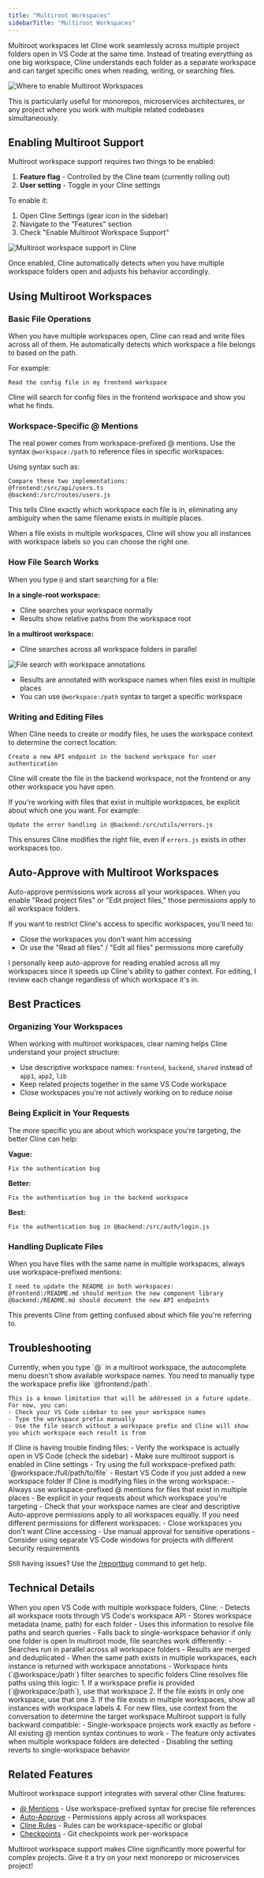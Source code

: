 ```yaml
---
title: "Multiroot Workspaces"
sidebarTitle: "Multiroot Workspaces"
---
```


Multiroot workspaces let Cline work seamlessly across multiple project folders open in VS Code at the same time. Instead of treating everything as one big workspace, Cline understands each folder as a separate workspace and can target specific ones when reading, writing, or searching files.


<Frame>
	<img src="https://storage.googleapis.com/cline_public_images/multi-root-ss2.png" alt="Where to enable Multiroot Workspaces" />
</Frame>


This is particularly useful for monorepos, microservices architectures, or any project where you work with multiple related codebases simultaneously.

## Enabling Multiroot Support

Multiroot workspace support requires two things to be enabled:

1. **Feature flag** - Controlled by the Cline team (currently rolling out)
2. **User setting** - Toggle in your Cline settings

To enable it:

1. Open Cline Settings (gear icon in the sidebar)
2. Navigate to the "Features" section
3. Check "Enable Multiroot Workspace Support"

<Frame>
	<img src="https://storage.googleapis.com/cline_public_images/multi-root-ss1.png" alt="Multiroot workspace support in Cline" />
</Frame>

Once enabled, Cline automatically detects when you have multiple workspace folders open and adjusts his behavior accordingly.


## Using Multiroot Workspaces

### Basic File Operations

When you have multiple workspaces open, Cline can read and write files across all of them. He automatically detects which workspace a file belongs to based on the path.

For example:
```
Read the config file in my frontend workspace
```

Cline will search for config files in the frontend workspace and show you what he finds.

### Workspace-Specific @ Mentions

The real power comes from workspace-prefixed @ mentions. Use the syntax `@workspace:/path` to reference files in specific workspaces:

Using syntax such as:
```
Compare these two implementations:
@frontend:/src/api/users.ts
@backend:/src/routes/users.js
```

This tells Cline exactly which workspace each file is in, eliminating any ambiguity when the same filename exists in multiple places.

<Tip>
	When a file exists in multiple workspaces, Cline will show you all instances with workspace labels so you can choose the right one.
</Tip>

### How File Search Works

When you type `@` and start searching for a file:

**In a single-root workspace:**
- Cline searches your workspace normally
- Results show relative paths from the workspace root

**In a multiroot workspace:**
- Cline searches across all workspace folders in parallel
<Frame>
	<img src="https://storage.googleapis.com/cline_public_images/multi-root-ss3.png" alt="File search with workspace annotations" />
</Frame>

- Results are annotated with workspace names when files exist in multiple places
- You can use `@workspace:/path` syntax to target a specific workspace


### Writing and Editing Files

When Cline needs to create or modify files, he uses the workspace context to determine the correct location:

```
Create a new API endpoint in the backend workspace for user authentication
```

Cline will create the file in the backend workspace, not the frontend or any other workspace you have open.

If you're working with files that exist in multiple workspaces, be explicit about which one you want. For example:

```
Update the error handling in @backend:/src/utils/errors.js
```

This ensures Cline modifies the right file, even if `errors.js` exists in other workspaces too.

## Auto-Approve with Multiroot Workspaces

Auto-approve permissions work across all your workspaces. When you enable "Read project files" or "Edit project files," those permissions apply to all workspace folders.

If you want to restrict Cline's access to specific workspaces, you'll need to:
- Close the workspaces you don't want him accessing
- Or use the "Read all files" / "Edit all files" permissions more carefully

<Tip>
	I personally keep auto-approve for reading enabled across all my workspaces since it speeds up Cline's ability to gather context. For editing, I review each change regardless of which workspace it's in.
</Tip>

## Best Practices

### Organizing Your Workspaces

When working with multiroot workspaces, clear naming helps Cline understand your project structure:

- Use descriptive workspace names: `frontend`, `backend`, `shared` instead of `app1`, `app2`, `lib`
- Keep related projects together in the same VS Code workspace
- Close workspaces you're not actively working on to reduce noise

### Being Explicit in Your Requests

The more specific you are about which workspace you're targeting, the better Cline can help:

**Vague:**
```
Fix the authentication bug
```

**Better:**
```
Fix the authentication bug in the backend workspace
```

**Best:**
```
Fix the authentication bug in @backend:/src/auth/login.js
```

### Handling Duplicate Files

When you have files with the same name in multiple workspaces, always use workspace-prefixed mentions:

```
I need to update the README in both workspaces:
@frontend:/README.md should mention the new component library
@backend:/README.md should document the new API endpoints
```

This prevents Cline from getting confused about which file you're referring to.

## Troubleshooting

<AccordionGroup>
  <Accordion title="Workspace names not showing in autocomplete">
    Currently, when you type `@` in a multiroot workspace, the autocomplete menu doesn't show available workspace names. You need to manually type the workspace prefix like `@frontend:/path`.
    
    This is a known limitation that will be addressed in a future update. For now, you can:
    - Check your VS Code sidebar to see your workspace names
    - Type the workspace prefix manually
    - Use the file search without a workspace prefix and Cline will show you which workspace each result is from
  </Accordion>
  
  <Accordion title="Cline can't find files in my workspace">
    If Cline is having trouble finding files:
    - Verify the workspace is actually open in VS Code (check the sidebar)
    - Make sure multiroot support is enabled in Cline settings
    - Try using the full workspace-prefixed path: `@workspace:/full/path/to/file`
    - Restart VS Code if you just added a new workspace folder
  </Accordion>
  
  <Accordion title="Wrong workspace being modified">
    If Cline is modifying files in the wrong workspace:
    - Always use workspace-prefixed @ mentions for files that exist in multiple places
    - Be explicit in your requests about which workspace you're targeting
    - Check that your workspace names are clear and descriptive
  </Accordion>
  
  <Accordion title="Auto-approve not working as expected">
    Auto-approve permissions apply to all workspaces equally. If you need different permissions for different workspaces:
    - Close workspaces you don't want Cline accessing
    - Use manual approval for sensitive operations
    - Consider using separate VS Code windows for projects with different security requirements
  </Accordion>
</AccordionGroup>

Still having issues? Use the [/reportbug](/features/slash-commands/report-bug) command to get help.

## Technical Details

<AccordionGroup>
  <Accordion title="Workspace Detection">
    When you open VS Code with multiple workspace folders, Cline:
    - Detects all workspace roots through VS Code's workspace API
    - Stores workspace metadata (name, path) for each folder
    - Uses this information to resolve file paths and search queries
    - Falls back to single-workspace behavior if only one folder is open
  </Accordion>
  
  <Accordion title="File Search Implementation">
    In multiroot mode, file searches work differently:
    - Searches run in parallel across all workspace folders
    - Results are merged and deduplicated
    - When the same path exists in multiple workspaces, each instance is returned with workspace annotations
    - Workspace hints (`@workspace:/path`) filter searches to specific folders
  </Accordion>
  
  <Accordion title="Path Resolution">
    Cline resolves file paths using this logic:
    1. If a workspace prefix is provided (`@workspace:/path`), use that workspace
    2. If the file exists in only one workspace, use that one
    3. If the file exists in multiple workspaces, show all instances with workspace labels
    4. For new files, use context from the conversation to determine the target workspace
  </Accordion>
  
  <Accordion title="Backward Compatibility">
    Multiroot support is fully backward compatible:
    - Single-workspace projects work exactly as before
    - All existing @ mention syntax continues to work
    - The feature only activates when multiple workspace folders are detected
    - Disabling the setting reverts to single-workspace behavior
  </Accordion>
</AccordionGroup>

## Related Features

Multiroot workspace support integrates with several other Cline features:

- [@ Mentions](/features/at-mentions/overview) - Use workspace-prefixed syntax for precise file references
- [Auto-Approve](/features/auto-approve) - Permissions apply across all workspaces
- [Cline Rules](/features/cline-rules) - Rules can be workspace-specific or global
- [Checkpoints](/features/checkpoints) - Git checkpoints work per-workspace

Multiroot workspace support makes Cline significantly more powerful for complex projects. Give it a try on your next monorepo or microservices project!

